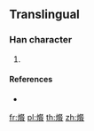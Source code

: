 {{character info/new}}
==Translingual==

===Han character===
{{Han char|rn=86|rad=火|as=16|sn=20|four=|canj=FYEV}}

# {{defn|Han|sort=火16}}

====References====
* {{Han ref|kx=0687.171|hdz=32246.241|uh=7218|ud=29208}}

[[fr:爘]]
[[pl:爘]]
[[th:爘]]
[[zh:爘]]